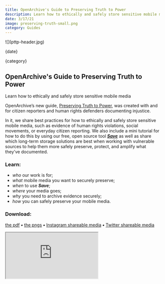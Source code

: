 ```yaml
---
title: OpenArchive's Guide to Preserving Truth to Power
description: Learn how to ethically and safely store sensitive mobile media
date: 3/17/21
image: preserving-truth-small.png
category: Guides
---
```



<ArticleHeaderSection>
![](pttp-header.jpg)

{date}

{category}

## OpenArchive's Guide to Preserving Truth to Power

Learn how to ethically and safely store sensitive mobile media

</ArticleHeaderSection>

<ContentSection>

OpenArchive’s new guide, [Preserving Truth to Power](https://drive.google.com/file/d/1JLMsgSzn07qolxJCM-jdos6PICV_gjZy/view?usp=sharing), was created with and for citizen reporters and human rights defenders documenting injustice.

In it, we share best practices for how to ethically and safely store sensitive mobile media, such as evidence of human rights violations, social movements, or everyday citizen reporting. We also include a mini tutorial for how to do this by using our free, open source tool [**_Save_**](https://open-archive.org/save/) as well as share which long-term storage solutions are best when working with vulnerable sources to help them more safely preserve, protect, and amplify what they’ve documented.

### Learn:

- _who_ our work is for;
- _what_ mobile media you want to securely preserve;
- _when_ to use ***Save***;
- _where_ your media goes;
- _why_ you need to archive evidence securely;
- _how_ you can safely preserve your mobile media.

### Download:

[the pdf](https://drive.google.com/file/d/1JLMsgSzn07qolxJCM-jdos6PICV_gjZy/view?usp=sharing) **_•_** [the pngs](https://drive.google.com/drive/folders/1KYPCTLFV1kmtNnpGlHBSm3Iz3QU88sYb?usp=sharing)
**_•_** [Instagram shareable media](https://drive.google.com/drive/folders/1neUY1R50ruVKchaOzomc4aK1PFiZTnGK?usp=sharing) **_•_** [Twitter shareable media](https://drive.google.com/drive/folders/1gNZPpqMReq6dDZtutzFKanye0icAa8VO?usp=sharing)

<iframe
  src="https://drive.google.com/file/d/1JLMsgSzn07qolxJCM-jdos6PICV_gjZy/preview"
  style={{ width: "100%", height: "768px" }}
></iframe>

</ContentSection>
